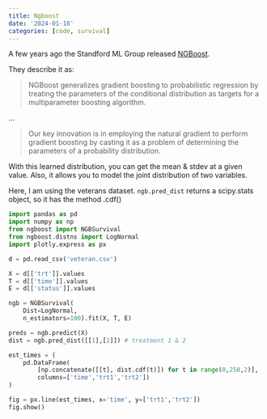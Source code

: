 ```yaml
---
title: Ngboost
date: '2024-01-18'
categories: [code, survival]
---
```


A few years ago the Standford ML Group released [NGBoost](https://stanfordmlgroup.github.io/projects/ngboost/).

They describe it as:

>NGBoost generalizes gradient boosting to probabilistic regression by treating the parameters of the conditional distribution as targets for a multiparameter boosting algorithm.

...

>Our key innovation is in employing the natural gradient to perform gradient boosting by casting it as a problem of determining the parameters of a probability distribution.

With this learned distribution, you can get the mean & stdev at a given value. Also, it allows you to model the joint distribution of two variables.

Here, I am using the veterans dataset. `ngb.pred_dist` returns a scipy.stats object, so it has the method .cdf()

```python
import pandas as pd
import numpy as np
from ngboost import NGBSurvival
from ngboost.distns import LogNormal
import plotly.express as px

d = pd.read_csv('veteran.csv')

X = d[['trt']].values
T = d[['time']].values
E = d[['status']].values

ngb = NGBSurvival(
    Dist=LogNormal,
    n_estimators=100).fit(X, T, E)

preds = ngb.predict(X)
dist = ngb.pred_dist([[1],[2]]) # treatment 1 & 2

est_times = (
    pd.DataFrame(
        [np.concatenate([[t], dist.cdf(t)]) for t in range(0,250,2)],
        columns=['time','trt1','trt2'])
)

fig = px.line(est_times, x='time', y=['trt1','trt2'])
fig.show()
```